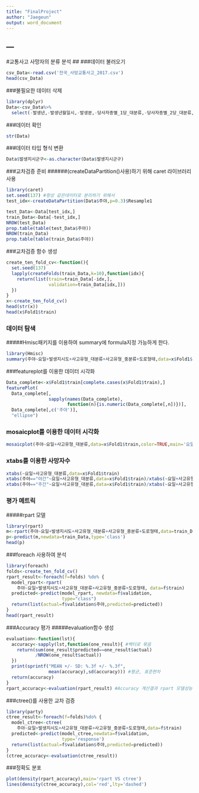 ```yaml
---
title: "FinalProject"
author: "Jaegeun"
output: word_document
---
```

---
---
#교통사고 사망자의 분류 분석
##
###데이터 불러오기
```r
csv_Data<-read.csv('전국_사망교통사고_2017.csv') 
head(csv_Data)
```

###불필요한 데이터 삭제
```r
library(dplyr)
Data<-csv_Data%>%
  select(-발생년,-발생년월일시,-발생분,-당사자종별_1당_대분류,-당사자종별_2당_대분류,-사고유형) 
```
###데이터 확인
```r
str(Data)
```
###데이터 타입 형식 변환
```r
Data$발생지시군구<-as.character(Data$발생지시군구)
```
###교차검증 준비
######(createDataPartition()사용)하기 위해 caret 라이브러리 사용
```r
library(caret)
set.seed(137) #항상 같은데이터로 분리하기 위해서
test_idx<-createDataPartition(Data$주야,p=0.3)$Resample1 

test_Data<-Data[test_idx,]
train_Data<-Data[-test_idx,]
NROW(test_Data)
prop.table(table(test_Data$주야))
NROW(train_Data)
prop.table(table(train_Data$주야))

```
###교차검증 함수 생성
```r
create_ten_fold_cv<-function(){
  set.seed(137)
  lapply(createFolds(train_Data,k=10),function(idx){
    return(list(train=train_Data[-idx,],
                validation=train_Data[idx,]))
  })
}
x<-create_ten_fold_cv()
head(str(x))
head(x$Fold1$train)
```
### 데이터 탐색
#####Hmisc패키지를 이용하여 summary에 formula지정 가능하게 한다.
```r
library(Hmisc)
summary(주야~요일+발생지시도+사고유형_대분류+사고유형_중분류+도로형태,data=x$Fold1$train,method='reverse')
```


###featureplot를 이용한 데이터 시각화
```r
Data_complete<-x$Fold1$train[complete.cases(x$Fold1$train),]
featurePlot(
  Data_complete[,
                sapply(names(Data_complete),
                       function(n){is.numeric(Data_complete[,n])})],
  Data_complete[,c('주야')],
  "ellipse")
```

### mosaicplot를 이용한 데이터 시각화
```r
mosaicplot(주야~요일+사고유형_대분류,data=x$Fold1$train,color=TRUE,main='요일 and 사고유형')
```

 
### xtabs를 이용한 사망자수 
```r
xtabs(~요일+사고유형_대분류,data=x$Fold1$train)
xtabs(주야=="야간"~요일+사고유형_대분류,data=x$Fold1$train)/xtabs(~요일+사고유형_대분류,data=x$Fold1$train)
xtabs(주야=="주간"~요일+사고유형_대분류,data=x$Fold1$train)/xtabs(~요일+사고유형_대분류,data=x$Fold1$train)
```
### 평가 메트릭
#####rpart 모델
```r
library(rpart)
m<-rpart(주야~요일+발생지시도+사고유형_대분류+사고유형_중분류+도로형태,data=train_Data)
p<-predict(m,newdata=train_Data,type='class')
head(p)
```
###foreach 사용하여 분석
```r
library(foreach) 
folds<-create_ten_fold_cv()
rpart_result<-foreach(f=folds) %do% {
  model_rpart<-rpart(
    주야~요일+발생지시도+사고유형_대분류+사고유형_중분류+도로형태, data=f$train)
  predicted<-predict(model_rpart, newdata=f$validation,
                     type="class")
  return(list(actual=f$validation$주야,predicted=predicted))
}
head(rpart_result)
```
###Accuracy 평가
#####evaluation함수 생성
```r
evaluation<-function(lst){
  accuracy<-sapply(lst,function(one_result){ #벡터로 묶음
    return(sum(one_result$predicted==one_result$actual)
           /NROW(one_result$actual))
  })
  print(sprintf("MEAN +/- SD: %.3f +/- %.3f",
                mean(accuracy),sd(accuracy))) #평균, 표준편차
  return(accuracy)
}
rpart_accuracy<-evaluation(rpart_result) #Accuracy 계산결과 rpart 모델성능 판단
```
###ctree()를 사용한 교차 검증
```r
library(party)
ctree_result<-foreach(f=folds)%do% {
  model_ctree<-ctree(
    주야~요일+발생지시도+사고유형_대분류+사고유형_중분류+도로형태,data=f$train)
  predicted<-predict(model_ctree,newdata=f$validation,
                     type='response')
  return(list(actual=f$validation$주야,predicted=predicted))
}
(ctree_accuracy<-evaluation(ctree_result))
```
###정확도 분포
```r
plot(density(rpart_accuracy),main='rpart VS ctree')
lines(density(ctree_accuracy),col='red',lty='dashed')
```
